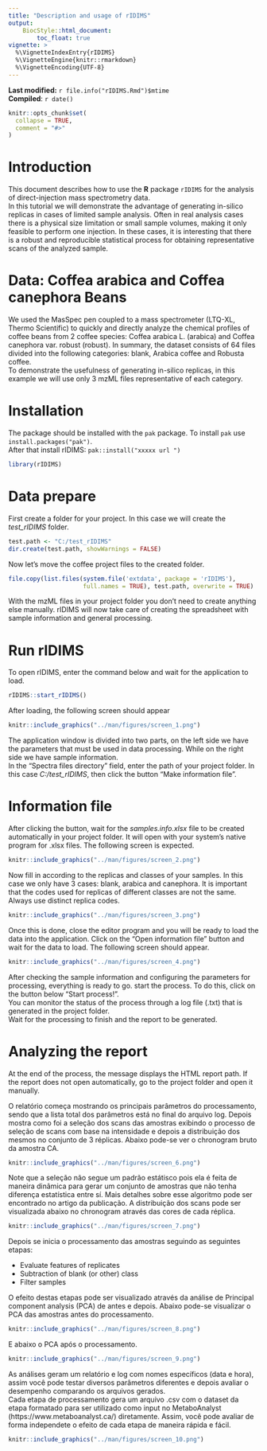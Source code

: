 ```yaml
---
title: "Description and usage of rIDIMS"
output:
    BiocStyle::html_document:
        toc_float: true
vignette: >
  %\VignetteIndexEntry{rIDIMS}
  %\VignetteEngine{knitr::rmarkdown}
  %\VignetteEncoding{UTF-8}
---
```


**Last modified:** `r file.info("rIDIMS.Rmd")$mtime`<br />
**Compiled**: `r date()`

```r
knitr::opts_chunk$set(
  collapse = TRUE,
  comment = "#>"
)
```

# Introduction

This document describes how to use the **R** package `rIDIMS` for the analysis of direct-injection mass spectrometry data. 
\
In this tutorial we will demonstrate the advantage of generating in-silico replicas in cases of limited sample analysis. Often in real analysis cases there is a physical size limitation or small sample volumes, making it only feasible to perform one injection. In these cases, it is interesting that there is a robust and reproducible statistical process for obtaining representative scans of the analyzed sample.


# Data:  Coffea arabica and Coffea canephora Beans

We used the MasSpec pen coupled to a mass spectrometer (LTQ-XL, Thermo Scientific) to quickly and directly analyze the chemical profiles of coffee beans from 2 coffee species: Coffea arabica L. (arabica) and Coffea canephora var. robust (robust). In summary, the dataset consists of 64 files divided into the following categories: blank, Arabica coffee and Robusta coffee. \
To demonstrate the usefulness of generating in-silico replicas, in this example we will use only 3 mzML files representative of each category.

# Installation

The package should be installed with the `pak` package. To
install `pak` use `install.packages("pak")`.
\
After that install rIDIMS:  `pak::install("xxxxx url ")`


```r
library(rIDIMS)
```

# Data prepare

First create a folder for your project. In this case we will create the *test_rIDIMS* folder.

```r
test.path <- "C:/test_rIDIMS"
dir.create(test.path, showWarnings = FALSE)

```

Now let's move the coffee project files to the created folder.


```r
file.copy(list.files(system.file('extdata', package = 'rIDIMS'), 
                     full.names = TRUE), test.path, overwrite = TRUE)


```

With the mzML files in your project folder you don't need to create anything else manually. rIDIMS will now take care of creating the spreadsheet with sample information and general processing.


# Run rIDIMS

To open rIDIMS, enter the command below and wait for the application to load.

```r
rIDIMS::start_rIDIMS()
```

After loading, the following screen should appear

```r
knitr::include_graphics("../man/figures/screen_1.png")
```

The application window is divided into two parts, on the left side we have the parameters that must be used
in data processing. While on the right side we have sample information. \
In the "Spectra files directory" field, enter the path of your project folder.
In this case *C:/test_rIDIMS*, then click the button "Make information file".

# Information file

After clicking the button, wait for the *samples.info.xlsx* file to be created automatically
in your project folder. It will open with your system's native program for .xlsx files.
The following screen is expected.

```r
knitr::include_graphics("../man/figures/screen_2.png")
```

Now fill in according to the replicas and classes of your samples. In this case we only have 3 cases: blank, arabica and canephora. It is important that the codes used for replicas of different classes are not the same. Always use distinct replica codes.

```r
knitr::include_graphics("../man/figures/screen_3.png")
```

Once this is done, close the editor program and you will be ready to load the data into the application. Click on the "Open information file" button and wait for the data to load. The following screen should appear.

```r
knitr::include_graphics("../man/figures/screen_4.png")
```

After checking the sample information and configuring the parameters for processing, everything is ready to go.
start the process. To do this, click on the button below "Start process!". \
You can monitor the status of the process through a log file (.txt) that is generated in the project folder. \
Wait for the processing to finish and the report to be generated.

# Analyzing the report

At the end of the process, the message displays the HTML report path. If the report does not open automatically, go to the project folder and open it manually.

O relatório começa mostrando os principais parâmetros do processamento, sendo que a lista total dos parâmetros está no final do arquivo log.
Depois mostra como foi a seleção dos scans das amostras exibindo o processo de seleção de scans com base na intensidade e depois a distribuição dos mesmos no conjunto de 3 réplicas. 
Abaixo pode-se ver o chronogram bruto da amostra CA.


```r
knitr::include_graphics("../man/figures/screen_6.png")
```

Note que a seleção não segue um padrão estátisco pois ela é feita de maneira dinâmica para gerar um conjunto de amostras que não tenha diferença estatística entre sí. Mais detalhes sobre esse algoritmo pode ser encontrado no artigo da publicação. A distribuição dos scans pode ser visualizada abaixo no chronogram através das cores de cada réplica.


```r
knitr::include_graphics("../man/figures/screen_7.png")
```

Depois se inicia o processamento das amostras seguindo as seguintes etapas:

* Evaluate features of replicates
* Subtraction of blank (or other) class
* Filter samples

O efeito destas etapas pode ser visualizado através da análise de Principal component analysis (PCA) de antes e depois.
Abaixo pode-se visualizar o PCA das amostras antes do processamento.

```r
knitr::include_graphics("../man/figures/screen_8.png")
```

E abaixo o PCA após o processamento.

```r
knitr::include_graphics("../man/figures/screen_9.png")
```

As análises geram um relatório e log com nomes específicos (data e hora), assim você pode testar diversos parâmetros diferentes e depois avaliar o desempenho comparando os arquivos gerados. \
Cada etapa de processamento gera um arquivo .csv com o dataset da etapa formatado para ser utilizado como input no MetaboAnalyst (https://www.metaboanalyst.ca/) diretamente. Assim, você pode avaliar de forma independete o efeito de cada etapa de maneira rápida e fácil.

```r
knitr::include_graphics("../man/figures/screen_10.png")
```









